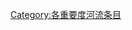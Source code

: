 {{Articles by Importance|topic=河流|project=河流|format=toc}}
{{Wikipedia category}}
{{emptycat}}

[[Category:各重要度河流条目|Category:各重要度河流条目]]